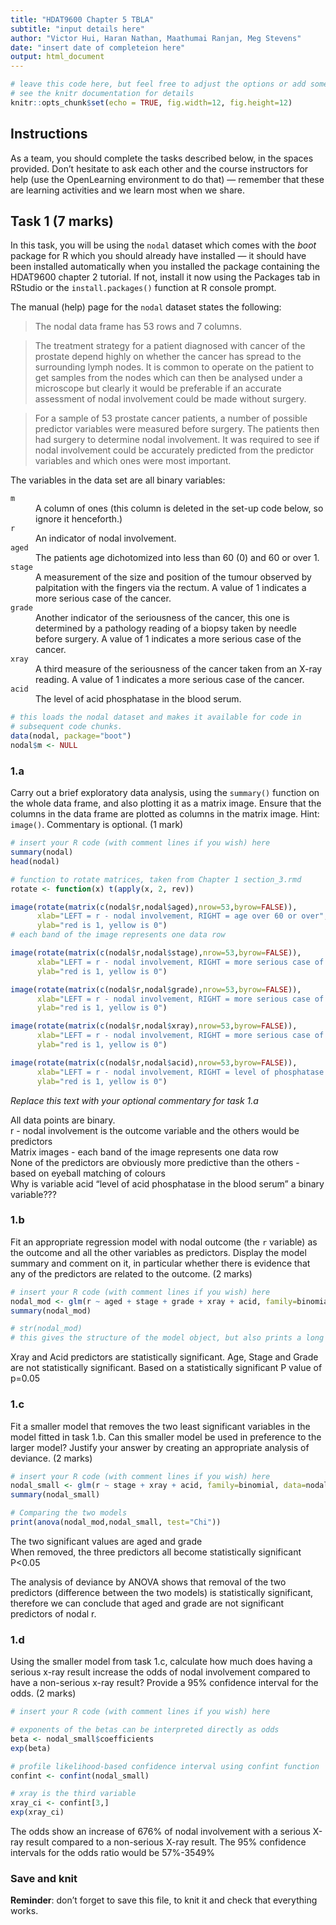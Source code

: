 ---
title: "HDAT9600 Chapter 5 TBLA"
subtitle: "input details here"
author: "Victor Hui, Haran Nathan, Maathumai Ranjan, Meg Stevens"
date: "insert date of completeion here"
output: html_document
---

```{r setup, include=FALSE}
# leave this code here, but feel free to adjust the options or add some more
# see the knitr documentation for details
knitr::opts_chunk$set(echo = TRUE, fig.width=12, fig.height=12)
```

## Instructions

As a team, you should complete the tasks described below, in the spaces provided. Don't hesitate to ask each other and the course instructors for help (use the OpenLearning environment to do that) --- remember that these are learning activities and we learn most when we share.

## Task 1 (7 marks)

In this task, you will be using the `nodal` dataset which comes with the _boot_ package for R which you should already have installed --- it should have been installed automatically when you installed the package containing the HDAT9600 chapter 2 tutorial. If not, install it now using the Packages tab in RStudio or the `install.packages()` function at R console prompt.

The manual (help) page for the `nodal` dataset states the following:

> The nodal data frame has 53 rows and 7 columns.

> The treatment strategy for a patient diagnosed with cancer of the prostate depend highly on whether the cancer has spread to the surrounding lymph nodes. It is common to operate on the patient to get samples from the nodes which can then be analysed under a microscope but clearly it would be preferable if an accurate assessment of nodal involvement could be made without surgery.

> For a sample of 53 prostate cancer patients, a number of possible predictor variables were measured before surgery. The patients then had surgery to determine nodal involvement. It was required to see if nodal involvement could be accurately predicted from the predictor variables and which ones were most important.

The variables in the data set are all binary variables:

`m`
: A column of ones (this column is deleted in the set-up code below, so ignore it henceforth.)

`r`
: An indicator of nodal involvement.

`aged`
: The patients age dichotomized into less than 60 (0) and 60 or over 1.

`stage`
: A measurement of the size and position of the tumour observed by palpitation with the fingers via the rectum. A value of 1 indicates a more serious case of the cancer.

`grade`
: Another indicator of the seriousness of the cancer, this one is determined by a pathology reading of a biopsy taken by needle before surgery. A value of 1 indicates a more serious case of the cancer.

`xray`
: A third measure of the seriousness of the cancer taken from an X-ray reading. A value of 1 indicates a more serious case of the cancer.

`acid`
: The level of acid phosphatase in the blood serum.

```{r task-1-setup}
# this loads the nodal dataset and makes it available for code in 
# subsequent code chunks.
data(nodal, package="boot")
nodal$m <- NULL
```

### 1.a

Carry out a brief exploratory data analysis, using the `summary()` function on the whole data frame, and also plotting it as a matrix image. Ensure that the columns in the data frame are plotted as columns in the matrix image. Hint: `image()`. Commentary is optional. (1 mark)

```{r task-1-a}
# insert your R code (with comment lines if you wish) here
summary(nodal)
head(nodal)

# function to rotate matrices, taken from Chapter 1 section_3.rmd
rotate <- function(x) t(apply(x, 2, rev))

image(rotate(matrix(c(nodal$r,nodal$aged),nrow=53,byrow=FALSE)),
      xlab="LEFT = r - nodal involvement, RIGHT = age over 60 or over",
      ylab="red is 1, yellow is 0")
# each band of the image represents one data row

image(rotate(matrix(c(nodal$r,nodal$stage),nrow=53,byrow=FALSE)),
      xlab="LEFT = r - nodal involvement, RIGHT = more serious case of cancer by digital palpation stage",
      ylab="red is 1, yellow is 0")

image(rotate(matrix(c(nodal$r,nodal$grade),nrow=53,byrow=FALSE)),
      xlab="LEFT = r - nodal involvement, RIGHT = more serious case of cancer by biopsy result",
      ylab="red is 1, yellow is 0")

image(rotate(matrix(c(nodal$r,nodal$xray),nrow=53,byrow=FALSE)),
      xlab="LEFT = r - nodal involvement, RIGHT = more serious case of cancer by x-ray result",
      ylab="red is 1, yellow is 0")

image(rotate(matrix(c(nodal$r,nodal$acid),nrow=53,byrow=FALSE)),
      xlab="LEFT = r - nodal involvement, RIGHT = level of phosphatase in blood serum",
      ylab="red is 1, yellow is 0")

```

_Replace this text with your optional commentary for task 1.a_

All data points are binary.<br>
r - nodal involvement is the outcome variable and the others would be predictors<br>
Matrix images - each band of the image represents one data row<br>
None of the predictors are obviously more predictive than the others - based on eyeball matching of colours<br>
Why is variable acid "level of acid phosphatase in the blood serum" a binary variable???


### 1.b

Fit an appropriate regression model with nodal outcome (the `r` variable) as the outcome and all the other variables as predictors. Display the model summary and comment on it, in particular whether there is evidence that any of the predictors are related to the outcome. (2 marks)

```{r task-1-b}
# insert your R code (with comment lines if you wish) here
nodal_mod <- glm(r ~ aged + stage + grade + xray + acid, family=binomial, data=nodal)
summary(nodal_mod)

# str(nodal_mod)
# this gives the structure of the model object, but also prints a long list of stuff, hence commented out unless required

```

Xray and Acid predictors are statistically significant.
Age, Stage and Grade are not statistically significant.
Based on a statistically significant P value of p=0.05

### 1.c

Fit a smaller model that removes the two least significant variables in the model fitted in task 1.b. Can this smaller model be used in preference to the larger model? Justify your answer by creating an appropriate analysis of deviance. (2 marks)


```{r task-1-c}
# insert your R code (with comment lines if you wish) here
nodal_small <- glm(r ~ stage + xray + acid, family=binomial, data=nodal)
summary(nodal_small)

# Comparing the two models
print(anova(nodal_mod,nodal_small, test="Chi"))

```

The two significant values are aged and grade<br>
When removed, the three predictors all become statistically significant P<0.05<br>

The analysis of deviance by ANOVA shows that removal of the two predictors (difference between the two models) is statistically significant, therefore we can conclude that aged and grade are not significant predictors of nodal r.

### 1.d

Using the smaller model from task 1.c, calculate how much does having a serious x-ray result increase the odds of nodal involvement compared to have a non-serious x-ray result? Provide a 95% confidence interval for the odds. (2 marks)

```{r task-1-d}
# insert your R code (with comment lines if you wish) here

# exponents of the betas can be interpreted directly as odds
beta <- nodal_small$coefficients
exp(beta)

# profile likelihood-based confidence interval using confint function
confint <- confint(nodal_small)

# xray is the third variable
xray_ci <- confint[3,]
exp(xray_ci)

```
The odds show an increase of 676% of nodal involvement with a serious X-ray result compared to a non-serious X-ray result.
The 95% confidence intervals for the odds ratio would be 57%-3549%


### Save and knit

**Reminder**: don't forget to save this file, to knit it and check that everything works.
